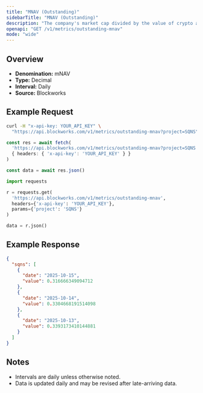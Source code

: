```yaml
---
title: "MNAV (Outstanding)"
sidebarTitle: "MNAV (Outstanding)"
description: "The company's market cap divided by the value of crypto asset holdings. Often called Basic mNAV, it is the most simplistic way to track the multiple the company trades at relative to its crypto assets held. This figure can be calculated using both the market cap and the enterprise value. Some Companies may hold a considerable amount of cash that has not yet been deployed into crypto, which the Enterprise Value calculation highlights."
openapi: "GET /v1/metrics/outstanding-mnav"
mode: "wide"
---
```


## Overview

- **Denomination:** mNAV
- **Type:** Decimal
- **Interval:** Daily
- **Source:** Blockworks

## Example Request

<CodeGroup>

```bash cURL
curl -H "x-api-key: YOUR_API_KEY" \
  "https://api.blockworks.com/v1/metrics/outstanding-mnav?project=SQNS"
```

```typescript TypeScript
const res = await fetch(
  'https://api.blockworks.com/v1/metrics/outstanding-mnav?project=SQNS',
  { headers: { 'x-api-key': 'YOUR_API_KEY' } }
)

const data = await res.json()
```

```python Python
import requests

r = requests.get(
  'https://api.blockworks.com/v1/metrics/outstanding-mnav',
  headers={'x-api-key': 'YOUR_API_KEY'},
  params={'project': 'SQNS'}
)

data = r.json()
```

</CodeGroup>

## Example Response

```json
{
  "sqns": [
    {
      "date": "2025-10-15",
      "value": 0.316666349094712
    },
    {
      "date": "2025-10-14",
      "value": 0.3304668191514098
    },
    {
      "date": "2025-10-13",
      "value": 0.3393173410144881
    }
  ]
}
```

## Notes
- Intervals are daily unless otherwise noted.
- Data is updated daily and may be revised after late-arriving data.